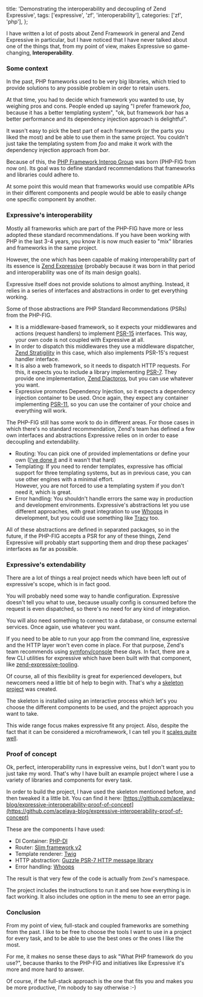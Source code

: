   title: 'Demonstrating the interoperability and decoupling of Zend Expressive',
  tags: ['expressive', 'zf', 'interoperability'],
  categories: ['zf', 'php'],
};

I have written a lot of posts about Zend Framework in general and Zend Expressive in particular, but I have noticed that I have never talked about one of the things that, from my point of view, makes Expressive so game-changing, **Interoperability**.

### Some context

In the past, PHP frameworks used to be very big libraries, which tried to provide solutions to any possible problem in order to retain users.

At that time, you had to decide which framework you wanted to use, by weighing pros and cons. People ended up saying "I prefer framework *foo*, because it has a better templating system", "ok, but framework *bar* has a better performance and its dependency injection approach is delightful".

It wasn't easy to pick the best part of each framework (or the parts you liked the most) and be able to use them in the same project. You couldn't just take the templating system from *foo* and make it work with the dependency injection approach from *bar*.

Because of this, the [PHP Framework Interop Group](https://www.php-fig.org/) was born (PHP-FIG from now on). Its goal was to define standard recommendations that frameworks and libraries could adhere to.

At some point this would mean that frameworks would use compatible APIs in their different components and people would be able to easily change one specific component by another.

### Expressive's interoperability

Mostly all frameworks which are part of the PHP-FIG have more or less adopted these standard recommendations. If you have been working with PHP in the last 3-4 years, you know it is now much easier to "mix" libraries and frameworks in the same project.

However, the one which has been capable of making interoperability part of its essence is [Zend Expressive](https://docs.zendframework.com/zend-expressive/) (probably because it was born in that period and interoperability was one of its main design goals).

Expressive itself does not provide solutions to almost anything. Instead, it relies in a series of interfaces and abstractions in order to get everything working.

Some of those abstractions are PHP Standard Recommendations (PSRs) from the PHP-FIG.

* It is a middleware-based framework, so it expects your middlewares and actions (request handlers) to implement [PSR-15](https://www.php-fig.org/psr/psr-15/) interfaces. This way, your own code is not coupled with Expressive at all.
* In order to dispatch this middlewares they use a middleware dispatcher, [Zend Stratigility](https://docs.zendframework.com/zend-stratigility/) in this case, which also implements PSR-15's request handler interface.
* It is also a web framework, so it needs to dispatch HTTP requests. For this, it expects you to include a library implementing [PSR-7](https://www.php-fig.org/psr/psr-7/). They provide one implementation, [Zend Diactoros](https://docs.zendframework.com/zend-diactoros/), but you can use whatever you want.
* Expressive promotes Dependency Injection, so it expects a dependency injection container to be used. Once again, they expect any container implementing [PSR-11](https://www.php-fig.org/psr/psr-11/), so you can use the container of your choice and everything will work.

The PHP-FIG still has some work to do in different areas. For those cases in which there's no standard recommendation, Zend's team has defined a few own interfaces and abstractions Expressive relies on in order to ease decoupling and extendability.

* Routing: You can pick one of provided implementations or define your own ([I've done it](https://github.com/acelaya/expressive-slim-router) and it wasn't that hard)
* Templating: If you need to render templates, expressive has official support for three templating systems, but as in previous case, you can use other engines with a minimal effort.<br />
However, you are not forced to use a templating system if you don't need it, which is great.
* Error handling: You shouldn't handle errors the same way in production and development environments. Expressive's abstractions let you use different approaches, with great integration to use [Whoops](http://filp.github.io/whoops/) in development, but you could use something like [Tracy](https://tracy.nette.org/en/) too.

All of these abstractions are defined in separated packages, so in the future, if the PHP-FIG accepts a PSR for any of these things, Zend Expressive will probably start supporting them and drop these packages' interfaces as far as possible.

### Expressive's extendability

There are a lot of things a real project needs which have been left out of expressive's scope, which is in fact good.

You will probably need some way to handle configuration. Expressive doesn't tell you what to use, because usually config is consumed before the request is even dispatched, so there's no need for any kind of integration.

You will also need something to connect to a database, or consume external services. Once again, use whatever you want.

If you need to be able to run your app from the command line, expressive and the HTTP layer won't even come in place. For that purpose, Zend's team recommends using [symfony/console](http://symfony.com/doc/current/components/console.html) these days. In fact, there are a few CLI utilities for expressive which have been built with that component, like [zend-expressive-tooling](https://github.com/zendframework/zend-expressive-tooling).

Of course, all of this flexibility is great for experienced developers, but newcomers need a little bit of help to begin with. That's why a [skeleton project](https://github.com/zendframework/zend-expressive-skeleton) was created.

The skeleton is installed using an interactive process which let's you choose the different components to be used, and the project approach you want to take.

This wide range focus makes expressive fit any project. Also, despite the fact that it can be considered a microframework, I can tell you it [scales quite well](/2016/07/21/project-scalability-with-zend-expressive/).

### Proof of concept

Ok, perfect, interoperability runs in expressive veins, but I don't want you to just take my word. That's why I have built an example project where I use a variety of libraries and components for every task.

In order to build the project, I have used the skeleton mentioned before, and then tweaked it a little bit. You can find it here: [https://github.com/acelaya-blog/expressive-interoperability-proof-of-concept](https://github.com/acelaya-blog/expressive-interoperability-proof-of-concept) 

These are the components I have used:

* DI Container: [PHP-DI](http://php-di.org/)
* Router: [Slim framework v2](https://github.com/acelaya/expressive-slim-router)
* Template renderer: [Twig](https://twig.symfony.com/)
* HTTP abstraction: [Guzzle PSR-7 HTTP message library](https://github.com/guzzle/psr7)
* Error handling: [Whoops](http://filp.github.io/whoops/)

The result is that very few of the code is actually from `Zend`'s namespace.

The project includes the instructions to run it and see how everything is in fact working. It also includes one option in the menu to see an error page.

### Conclusion

From my point of view, full-stack and coupled frameworks are something from the past. I like to be free to choose the tools I want to use in a project for every task, and to be able to use the best ones or the ones I like the most.

For me, it makes no sense these days to ask "What PHP framework do you use?", because thanks to the PHP-FIG and initiatives like Expressive it's more and more hard to answer.

Of course, if the full-stack approach is the one that fits you and makes you be more productive, I'm nobody to say otherwise :-)

